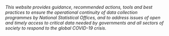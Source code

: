 
_This website provides guidance, recommended actions, tools and best practices
to ensure the operational continuity of data collection programmes by National
Statistical Offices, and to address issues of open and timely access to critical
data needed by governments and all sectors of society to respond to the global
COVID-19 crisis._
